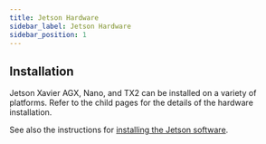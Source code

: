```yaml
---
title: Jetson Hardware
sidebar_label: Jetson Hardware
sidebar_position: 1
---
```


## Installation

Jetson Xavier AGX, Nano, and TX2 can be installed on a variety of platforms.
Refer to the child pages for the details of the hardware installation.

See also the instructions for
[installing the Jetson software](../jetson_software).
